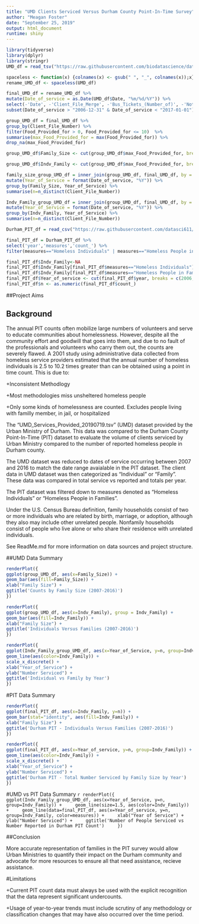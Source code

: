 ```yaml
---
title: "UMD Clients Serviced Versus Durham County Point-In-Time Survey"
author: "Meagan Foster"
date: "September 25, 2019"
output: html_document
runtime: shiny
---
```


  ```r

library(tidyverse)
library(dplyr)
library(stringr)
UMD_df = read_tsv("https://raw.githubusercontent.com/biodatascience/datasci611/gh-pages/data/project1_2019/UMD_Services_Provided_20190719.tsv", na = '**')

spaceless <- function(x) {colnames(x) <- gsub(" ", "_", colnames(x));x}
rename_UMD_df <- spaceless(UMD_df)

final_UMD_df = rename_UMD_df %>%
  mutate(Date_of_service = as.Date(UMD_df$Date, "%m/%d/%Y")) %>%
  select(-'Date', -'Client_File_Merge', -'Bus_Tickets_(Number_of)', -'Notes_of_Service', -'Referrals', -'Financial_Support', -`Type_of_Bill_Paid`, -`Payer_of_Support`, -'Field1', -'Field2', -'Field3') %>%
  subset(Date_of_service > "2006-12-31" & Date_of_service < "2017-01-01") 
  
group_UMD_df = final_UMD_df %>%
  group_by(Client_File_Number) %>%
  filter(Food_Provided_for > 0, Food_Provided_for <= 10)  %>%
  summarise(max_Food_Provided_for = max(Food_Provided_for)) %>%
  drop_na(max_Food_Provided_for)

group_UMD_df$Family_Size <- cut(group_UMD_df$max_Food_Provided_for, breaks = c(0,1,2,3,4,5,6,7,10), labels=c("Individual","2","3","4","5","6","7","8+"))

group_UMD_df$Indv_Family <- cut(group_UMD_df$max_Food_Provided_for, breaks = c(0,1,10), labels=c("Individual","Family"))

family_size_group_UMD_df = inner_join(group_UMD_df, final_UMD_df, by = c("Client_File_Number" = "Client_File_Number"), suffix = c(".x", ".y")) %>%
  mutate(Year_of_Service = format(Date_of_service, "%Y")) %>%
  group_by(Family_Size, Year_of_Service) %>%
  summarise(n=n_distinct(Client_File_Number))

Indv_Family_group_UMD_df = inner_join(group_UMD_df, final_UMD_df, by = c("Client_File_Number" = "Client_File_Number"), suffix = c(".x", ".y")) %>%
  mutate(Year_of_Service = format(Date_of_service, "%Y")) %>%
  group_by(Indv_Family, Year_of_Service) %>%
  summarise(n=n_distinct(Client_File_Number))
  
Durham_PIT_df = read_csv("https://raw.githubusercontent.com/datasci611/bios611-projects-fall-2019-mlfoste1/master/Project1/data/external/Durham%20County_Homeless_Point%20In%20Time.csv", na = '**')

final_PIT_df = Durham_PIT_df %>%
  select('year','measures','count_') %>%
  filter(measures=="Homeless Individuals" | measures=="Homeless People in Families")

final_PIT_df$Indv_Family<-NA
final_PIT_df$Indv_Family[final_PIT_df$measures=="Homeless Individuals"] <- "Individual"
final_PIT_df$Indv_Family[final_PIT_df$measures=="Homeless People in Families"] <- "Family"
final_PIT_df$Year_of_service <- cut(final_PIT_df$year, breaks = c(2006,2007,2008,2009,2010,2011,2012,2013,2014,2015,2016), labels=c("2007","2008","2009","2010","2011","2012","2013","2014","2015","2016"))
final_PIT_df$n <- as.numeric(final_PIT_df$count_)

```
##Project Aims


## Background

The annual PIT counts often mobilize large numbers of volunteers and serve to educate communities about homelessness. However, despite all the community effort and goodwill that goes into them, and due to no fault of the professionals and volunteers who carry them out, the counts are severely flawed. A 2001 study using administrative data collected from homeless service providers estimated that the annual number of homeless individuals is 2.5 to 10.2 times greater than can be obtained using a point in time count.  This is due to:

+Inconsistent Methodlogy

+Most methodologies miss unsheltered homeless people

+Only some kinds of homelessness are counted. Excludes people living with familly member, in jail, or hospitalized

The "UMD_Services_Provided_20190719.tsv" (UMD) dataset provided by the Urban Ministry of Durham. This data was compared to the Durham County Point-In-Time (PIT) dataset to evaluate the volume of clients serviced by Urban Ministry compared to the number of reported homeless people in Durham county.  

The UMD dataset was reduced to dates of service occurring between 2007 and 2016 to match the date range avaialable in the PIT dataset.  The client data in UMD dataset was then categorized as "Individual" or "Family".  These data was compared in total service vs reported and totals per year.

The PIT dataset was filtered down to measures denoted as "Homeless Individuals" or "Homeless People in Families".

Under the U.S. Census Bureau definition, family households consist of two or more individuals who are related by birth, marriage, or adoption, although they also may include other unrelated people. Nonfamily households consist of people who live alone or who share their residence with unrelated individuals.

See ReadMe.md for more information on data sources and project structure.


##UMD Data Summary

  ```r

renderPlot({
ggplot(group_UMD_df, aes(x=Family_Size)) +
  geom_bar(aes(fill=Family_Size)) +
  xlab("Family Size") + 
  ggtitle('Counts by Family Size (2007-2016)')
})
```


  ```r
renderPlot({
ggplot(group_UMD_df, aes(x=Indv_Family), group = Indv_Family) +
  geom_bar(aes(fill=Indv_Family)) +
  xlab("Family Size") + 
  ggtitle('Individuals Versus Families (2007-2016)')
})
```


  ```r
renderPlot({
ggplot(Indv_Family_group_UMD_df, aes(x=Year_of_Service, y=n, group=Indv_Family)) +
  geom_line(aes(color=Indv_Family)) +
  scale_x_discrete() +
  xlab("Year_of_Service") +
  ylab("Number Serviced") +
  ggtitle('Individual vs Family by Year')
})
```


#PIT Data Summary

  ```r
renderPlot({
ggplot(final_PIT_df, aes(x=Indv_Family, y=n)) +
  geom_bar(stat="identity", aes(fill=Indv_Family)) +
  xlab("Family Size") + 
  ggtitle('Durham PIT - Individuals Versus Families (2007-2016)')
})
```

  ```r
renderPlot({
ggplot(final_PIT_df, aes(x=Year_of_service, y=n, group=Indv_Family)) +
  geom_line(aes(color=Indv_Family)) +
  scale_x_discrete() +
  xlab("Year_of_Service") + 
  ylab("Number Serviced") +
  ggtitle('Durham PIT - Total Number Serviced by Family Size by Year')
})
```


#UMD vs PIT Data Summary
  ```r
renderPlot({
  ggplot(Indv_Family_group_UMD_df, aes(x=Year_of_Service, y=n, group=Indv_Family)) +
    geom_line(size=1.5, aes(color=Indv_Family)) +
    geom_line(data=final_PIT_df, aes(x=Year_of_service, y=n, group=Indv_Family, color=measures)) +
    xlab("Year of Service") +
    ylab("Number Serviced") +
    ggtitle('Number of People Serviced vs Number Reported in Durham PIT Count')
    })
```

##Conclusion

More accurate representation of families in the PIT survey would allow Urban Ministries to quantify their impact on the Durham community and advocate for more resources to ensure all that need assistance, recieve assistance. 

#Limitations

+Current PIT count data must always be used with the explicit recognition that the data represent significant undercounts.

+Usage of year-to-year trends must include scrutiny of any methodology or classification changes that may have also occurred over the time period.
